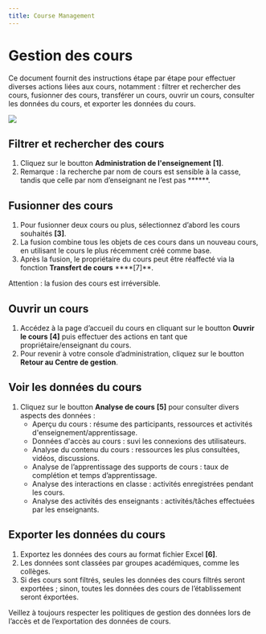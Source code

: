 ```yaml
---
title: Course Management
---
```




# Gestion des cours 

Ce document fournit des instructions étape par étape pour effectuer diverses actions liées aux cours, notamment : filtrer et rechercher des cours, fusionner des cours, transférer un cours, ouvrir un cours, consulter les données du cours, et exporter les données du cours.

![](/img/ulearning/admin/course01.png)

 ## Filtrer et rechercher des cours 
 1. Cliquez sur le boutton **Administration de l'enseignement** **[1]**. 
 2. Remarque : la recherche par nom de cours est sensible à la casse, tandis que celle par nom d’enseignant ne l’est pas ******. 
 
 ## Fusionner des cours
 1. Pour fusionner deux cours ou plus, sélectionnez d’abord les cours souhaités **[3]**. 
 2. La fusion combine tous les objets de ces cours dans un nouveau cours, en utilisant le cours le plus récemment créé comme base.
 3. Après la fusion, le propriétaire du cours peut être réaffecté via la fonction **Transfert de cours** ****[7]**.

<Callout type="warning" emoji="ℹ️"> 
    Attention : la fusion des cours est irréversible.
</Callout>

 ## Ouvrir un cours 
 1. Accédez à la page d’accueil du cours en cliquant sur le boutton **Ouvrir le cours** **[4]** puis effectuer des actions en tant que propriétaire/enseignant du cours. 
 2. Pour revenir à votre console d’administration, cliquez sur le boutton **Retour au Centre de gestion**. 
 
 ## Voir les données du cours 
 1. Cliquez sur le boutton **Analyse de cours** **[5]** pour consulter divers aspects des données : 
     - Aperçu du cours : résume des participants, ressources et activités d'enseignement/apprentissage. 
     - Données d'accès au cours : suvi les connexions des utilisateurs. 
     - Analyse du contenu du cours : ressources les plus consultées, vidéos, discussions.
     - Analyse de l’apprentissage des supports de cours : taux de complétion et temps d’apprentissage. 
     - Analyse des interactions en classe : activités enregistrées pendant les cours. 
     - Analyse des activités des enseignants : activités/tâches effectuées par les enseignants. 
 
 ## Exporter les données du cours 
 1. Exportez les données des cours au format fichier Excel **[6]**. 
 2. Les données sont classées par groupes académiques, comme les collèges. 
 3. Si des cours sont filtrés, seules les données des cours filtrés seront exportées ; sinon, toutes les données des cours de l’établissement seront éxportées.

<Callout type="info" emoji="ℹ️"> 
    Veillez à toujours respecter les politiques de gestion des données lors de l’accès et de l’exportation des données de cours.
</Callout>
